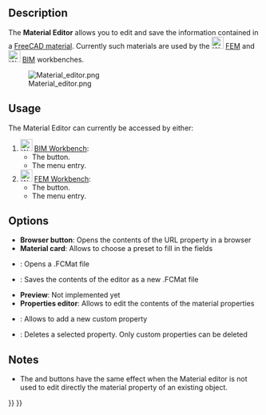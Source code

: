 <languages/>

{{Docnav
|[[FEM_MaterialReinforced|Reinforced Material (Concrete)]]
|[[FEM_ElementGeometry1D|Beam Cross Section]]
|[[FEM_Workbench|FEM]]
|IconL=FEM_MaterialReinforced.svg
|IconR=FEM_ElementGeometry1D.svg
|IconC=Workbench_FEM.svg
}}

{{VeryImportantMessage|THIS VERSION OF THE COMMAND IS OBSOLETE<br>
It was changed in {{VersionPlus|1.0}} and accesses [[Material_Edit|Material Edit]].}}

{{GuiCommandContainer|
{{GuiCommand
|Name=FEM MaterialEditor
|MenuLocation=Model → Materials → Material Editor
|Workbenches=[[FEM_Workbench|FEM]], [[BIM_Workbench|BIM]]
|Version=0.18
|SeeAlso=[[Arch_SetMaterial|Arch SetMaterial]], [[FEM_tutorial|FEM tutorial]]
}}
{{GuiCommandFemInfo
|Solvers=All
}}
}}

==Description==

The '''Material Editor''' allows you to edit and save the information contained in a [[Material|FreeCAD material]]. Currently such materials are used by the [[Image:Workbench_FEM.svg|24px]] [[FEM_Workbench|FEM]] and [[Image:Workbench_BIM.svg|24px]] [[BIM_Workbench|BIM]] workbenches.

[[Image:Material editor.png]]

==Usage== 

The Material Editor can currently be accessed by either:

# [[Image:Workbench_BIM.svg|24px]] [[BIM_Workbench|BIM Workbench]]:
#* The {{Button|[[Image:BIM_Material.svg|16px]] [[BIM_Material|Material]]}} button.
#* The menu {{MenuCommand|Manage → [[Image:BIM_Material.svg|16px]] Material}} entry.
# [[Image:Workbench_FEM.svg|24px]] [[FEM_Workbench|FEM Workbench]]:
#* The {{Button|[[Image:FEM_MaterialEditor.svg|16px]] [[FEM_MaterialEditor|Material Editor]]}} button.
#* The menu {{MenuCommand|Model → Materials → [[Image:FEM_MaterialEditor.svg|16px]] Material Editor}} entry.

== Options ==

* '''Browser button''': Opens the contents of the URL property in a browser
* '''Material card''':  Allows to choose a preset to fill in the fields
* {{Button|Open}}: Opens a .FCMat file
* {{Button|Save as}}: Saves the contents of the editor as a new .FCMat file
* '''Preview''':  Not implemented yet
* '''Properties editor''': Allows to edit the contents of the material properties
* {{Button|Add property}}: Allows to add a new custom property
* {{Button|Delete property}}: Deletes a selected property. Only custom properties can be deleted

== Notes ==

* The {{Button|OK}} and {{Button|Cancel}} buttons have the same effect when the Material editor is not used to edit directly the material property of an existing object.


{{Docnav
|[[FEM_MaterialReinforced|Reinforced Material (Concrete)]]
|[[FEM_ElementGeometry1D|Beam Cross Section]]
|[[FEM_Workbench|FEM]]
|IconL=FEM_MaterialReinforced.svg
|IconR=FEM_ElementGeometry1D.svg
|IconC=Workbench_FEM.svg
}}

{{FEM_Tools_navi{{#translation:}}}}
{{Userdocnavi{{#translation:}}}}